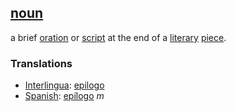 == [[noun]] ==
a brief [[oration]] or [[script]] at the end of a [[literary]] [[piece]].

=== Translations ===
*[[Interlingua]]: [[epilogo]]
*[[Spanish]]: [[epílogo]] ''m''